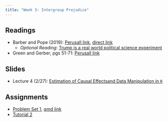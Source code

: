 ```yaml
---
title: "Week 3: Intergroup Prejudice"
---
```


## Readings

-   Barber and Pope (2019): [Perusall link](https://app.perusall.com/courses/17-831-data-and-politics/does-party-trump-ideology-disentangling-party-and-ideology-in-america), [direct link](https://www.cambridge.org/core/journals/american-political-science-review/article/does-party-trump-ideology-disentangling-party-and-ideology-in-america/B5BAD0AE947BD3CF18D51D399263C8D3)
    -   *Optional Reading*: [Trump is a real world political science experiment](https://www.vox.com/science-and-health/2017/10/11/16288690/trump-political-science-psychology-follow-the-leader)
-   Green and Gerber, pgs 51-71: [Perusall link](https://app.perusall.com/courses/17-831-data-and-politics/_/dashboard/documents/document-NbSW5QLZB992ExiG4)

## Slides

- Lecture 4 (2/27): [Estimation of Causal Effectsand Data Manipulation in `R`](../lectures/04-estimation_dplyr/estimation_dplyr.qmd)

## Assignments

-   [Problem Set 1](../psets/pset1/pset1.qmd), [qmd link](https://raw.githubusercontent.com/fdhidalgo/data_politics-24/main/psets/pset1/pset1.qmd)
-   [Tutorial 2](https://dhidalgo.shinyapps.io/Tutorial-2/)
